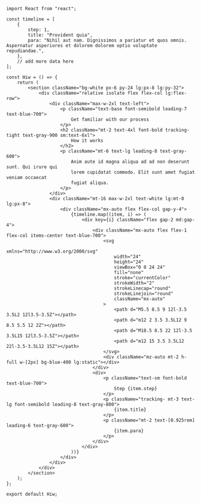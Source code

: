 ```tsx
import React from "react";

const timeline = [
    {
        step: 1,
        title: "Provident quia",
        para: "Nihil aut nam. Dignissimos a pariatur et quos omnis. Aspernatur asperiores et dolorem dolorem optio voluptate repudiandae.",
    },
    // add more data here
];

const Hiw = () => {
    return (
        <section className="bg-white px-6 py-24 lg:px-8 lg:py-32">
            <div className="relative isolate flex flex-col lg:flex-row">
                <div className="max-w-2xl text-left">
                    <p className="text-base font-semibold leading-7 text-blue-700">
                        Get familiar with our process
                    </p>
                    <h2 className="mt-2 text-4xl font-bold tracking-tight text-gray-900 sm:text-6xl">
                        How it works
                    </h2>
                    <p className="mt-6 text-lg leading-8 text-gray-600">
                        Anim aute id magna aliqua ad ad non deserunt sunt. Qui irure qui
                        lorem cupidatat commodo. Elit sunt amet fugiat veniam occaecat
                        fugiat aliqua.
                    </p>
                </div>
                <div className="mt-16 max-w-2xl text-white lg:mt-0 lg:px-8">
                    <div className="mx-auto flex flex-col gap-y-4">
                        {timeline.map((item, i) => (
                            <div key={i} className="flex gap-2 md:gap-4">
                                <div className="mx-auto flex flex-1 flex-col items-center text-blue-700">
                                    <svg
                                        xmlns="http://www.w3.org/2000/svg"
                                        width="24"
                                        height="24"
                                        viewBox="0 0 24 24"
                                        fill="none"
                                        stroke="currentColor"
                                        strokeWidth="2"
                                        strokeLinecap="round"
                                        strokeLinejoin="round"
                                        className="mx-auto"
                                    >
                                        <path d="M5.5 8.5 9 12l-3.5 3.5L2 12l3.5-3.5Z"></path>
                                        <path d="m12 2 3.5 3.5L12 9 8.5 5.5 12 2Z"></path>
                                        <path d="M18.5 8.5 22 12l-3.5 3.5L15 12l3.5-3.5Z"></path>
                                        <path d="m12 15 3.5 3.5L12 22l-3.5-3.5L12 15Z"></path>
                                    </svg>
                                    <div className="mz-auto mt-2 h-full w-[2px] bg-blue-400 lg:static"></div>
                                </div>
                                <div>
                                    <p className="text-sm font-bold text-blue-700">
                                        Step {item.step}
                                    </p>
                                    <p className="tracking- mt-3 text-lg font-semibold leading-8 text-gray-800">
                                        {item.title}
                                    </p>
                                    <p className="mt-2 text-[0.925rem] leading-6 text-gray-600">
                                        {item.para}
                                    </p>
                                </div>
                            </div>
                        ))}
                    </div>
                </div>
            </div>
        </section>
    );
};

export default Hiw;
```